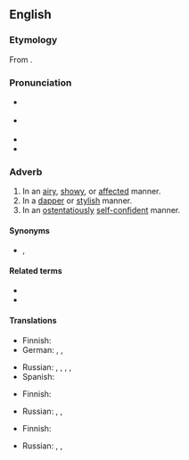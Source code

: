 ==English==
{{was wotd|2010|August|11}}

===Etymology===
From {{suffix|en|jaunty|ly}}.

===Pronunciation===
* {{a|UK}} {{IPA|en|/ˈdʒɔːn.tɪ.li/}}
* {{a|US}} {{IPA|en|/ˈdʒɑn.tɪ.li/|/ˈdʒɔn.tɪ.li/}}
* {{audio|en|en-us-jauntily.ogg|Audio (US)}}
* {{audio|en|en-au-jauntily.ogg|Audio (AU)}}

===Adverb===
{{en-adv}}

# In an [[airy]], [[showy]], or [[affected]] manner.
# In a [[dapper]] or [[stylish]] manner.
# In an [[ostentatiously]] [[self-confident]] manner.

====Synonyms====
* {{sense|in a dapper or stylish manner}} {{l|en|rakishly}}, {{l|en|stylishly}}

====Related terms====
* {{l|en|jaunt}}
* {{l|en|jaunty}}

====Translations====
{{trans-top|in an airy, showy, or affected manner}}
* Finnish: {{t+|fi|leuhkasti}}
* German: {{t+|de|unbeschwert}}, {{t+|de|munter}}, {{t+|de|fröhlich}}
{{trans-mid}}
* Russian: {{t+|ru|ве́село}}, {{t+|ru|беспе́чно}}, {{t+|ru|легкомы́сленно}}, {{t+|ru|небре́жно}}, {{t+|ru|манерно}}
* Spanish: {{t+|es|animadamente}}
{{trans-bottom}}

{{trans-top|in a dapper or stylish manner}}
* Finnish: {{t+|fi|leuhkasti}}
{{trans-mid}}
* Russian: {{t+|ru|небре́жно}}, {{t+|ru|[[с]] [[небрежный|небре́жным]] [[изящество|изя́ществом]]}}, {{t|ru|щёгольски}}
{{trans-bottom}}

{{trans-top|in an ostentatiously self-confident manner}}
* Finnish: {{t+|fi|leuhkasti}}
{{trans-mid}}
* Russian: {{t+|ru|небре́жно}}, {{t+|ru|самоуверенно}}, {{t+|ru|развязно}}
{{trans-bottom}}